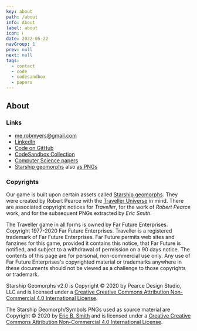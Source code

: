 ```yaml
---
key: about
path: /about
info: About
label: about
icon: ℹ️
date: 2022-05-22
navGroup: 1
prev: null
next: null
tags:
  - contact
  - code
  - codesandbox
  - papers
---
```


## About

### Links

- [me.robmyers@gmail.com](mailto:me.robmyers@gmail.com "@new-tab")
- [LinkedIn](https://www.linkedin.com/in/robert-myers-4822ab18a/ "@new-tab")
- [Code on GitHub](https://github.com/rob-myers/the-last-redoubt/ "@new-tab")
- [CodeSandbox Collection](https://codesandbox.io/dashboard/all/The%20Last%20Redoubt?workspace=549801c1-91a6-4104-84da-16da83c0a5c8 "@new-tab")
- [Computer Science papers](https://dblp.org/pid/81/8748.html "@new-tab")
- [Starship geomorphs](http://travellerrpgblog.blogspot.com/2020/07/starship-geomorphs-20.html "@new-tab") also [as PNGs](http://ericbsmith.no-ip.org/geomorphs/ "@new-tab")

### Copyrights

Our game is built upon certain assets called [Starship geomorphs](http://travellerrpgblog.blogspot.com/2020/07/starship-geomorphs-20.html "@new-tab").
They were created by Robert Pearce with the [Traveller Universe](https://en.wikipedia.org/wiki/Traveller_(role-playing_game)) in mind.
There are associated copyright notices for _Traveller_, for the work of _Robert Pearce_ work, and for the subsequent PNGs extracted by _Eric Smith_.

<aside title="copyright-traveller">

The Traveller game in all forms is owned by Far Future Enterprises. Copyright 1977-2020 Far Future Enterprises. Traveller is a registered trademark of Far Future Enterprises. Far Future permits web sites and fanzines for this game, provided it contains this notice, that Far Future is notified, and subject to a withdrawal of permission on a 90 days notice. The contents of this page are for personal, non-commercial use only. Any use of Far Future Enterprises's copyrighted material or trademarks anywhere in these documents should not be viewed as a challenge to those copyrights or trademark.

</aside>

<aside title="copyright-robert-pearce">

Starship Geomorphs v2.0 is Copyright © 2020 by Pearce Design Studio, LLC and is licensed under a [Creative Creative Commons Attribution Non-Commercial 4.0 International License](https://creativecommons.org/licenses/by-nc/4.0/).

</aside>

<aside title="copyright-eric-smith">

The Starship Geomorph/Symbols PNGs used as source material are Copyright © 2020 by [Eric B. Smith](mailto:ericbsmith42@gmail.com) and is licensed under a [Creative Creative Commons Attribution Non-Commercial 4.0 International License](https://creativecommons.org/licenses/by-nc/4.0/).

</aside>
